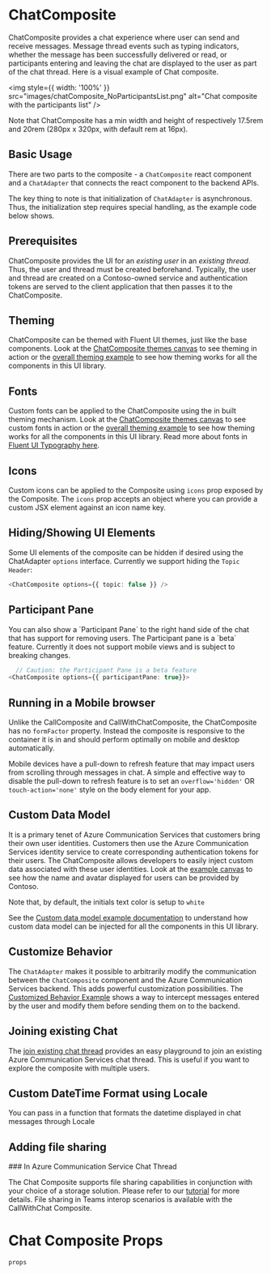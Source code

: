 

<Meta title="Composites/ChatComposite" />

# ChatComposite

ChatComposite provides a chat experience where user can send and receive messages. Message thread events such as
typing indicators, whether the message has been successfully delivered or read, or participants entering and
leaving the chat are displayed to the user as part of the chat thread. Here is a visual example of Chat
composite.

<img
  style={{ width: '100%' }}
  src="images/chatComposite_NoParticipantsList.png"
  alt="Chat composite with the participants list"
/>

Note that ChatComposite has a min width and height of respectively 17.5rem and 20rem (280px x 320px, with
default rem at 16px).

## Basic Usage

There are two parts to the composite - a `ChatComposite` react component and a `ChatAdapter` that connects the
react component to the backend APIs.

The key thing to note is that initialization of `ChatAdapter` is asynchronous. Thus, the initialization step
requires special handling, as the example code below shows.

## Prerequisites

ChatComposite provides the UI for an _existing user_ in an _existing thread_. Thus, the user and thread must be
created beforehand. Typically, the user and thread are created on a Contoso-owned service and authentication
tokens are served to the client application that then passes it to the ChatComposite.

## Theming

ChatComposite can be themed with Fluent UI themes, just like the base components. Look at the [ChatComposite
themes canvas](./?path=/story/composites-chat-themeexample--theme-example) to see theming in action or the
[overall theming example](./?path=/story/theming--page) to see how theming works for all the components in
this UI library.

## Fonts

Custom fonts can be applied to the ChatComposite using the in built theming mechanism. Look at the
[ChatComposite themes canvas](./?path=/story/composites-chat-themeexample--theme-example) to see custom fonts
in action or the [overall theming example](./?path=/story/theming--page) to see how theming works for all the
components in this UI library. Read more about fonts in [Fluent UI Typography
here](https://developer.microsoft.com/fluentui#/styles/web/typography).

## Icons

Custom icons can be applied to the Composite using `icons` prop exposed by the Composite. The `icons` prop
accepts an object where you can provide a custom JSX element against an icon name key.

## Hiding/Showing UI Elements

Some UI elements of the composite can be hidden if desired using the ChatAdapter `options` interface. Currently
we support hiding the `Topic Header`:

```ts
<ChatComposite options={{ topic: false }} />
```

## Participant Pane

<SingleLineBetaBanner />
You can also show a `Participant Pane` to the right hand side of the chat that has support for removing users. The Participant
pane is a `beta` feature. Currently it does not support mobile views and is subject to breaking changes.

```ts
  // Caution: the Participant Pane is a beta feature
<ChatComposite options={{ participantPane: true}}>
```

## Running in a Mobile browser

Unlike the CallComposite and CallWithChatComposite, the ChatComposite has no `formFactor` property. Instead the
composite is responsive to the container it is in and should perform optimally on mobile and desktop
automatically.

Mobile devices have a pull-down to refresh feature that may impact users from scrolling through messages in
chat. A simple and effective way to disable the pull-down to refresh feature is to set an `overflow='hidden'` OR
`touch-action='none'` style on the body element for your app.

## Custom Data Model

It is a primary tenet of Azure Communication Services that customers bring their own user identities.
Customers then use the Azure Communication Services identity service to create corresponding authentication
tokens for their users. The ChatComposite allows developers to easily inject custom data associated with these
user identities. Look at the [example
canvas](./?path=/story/composites-chat-customdatamodelexample--custom-data-model-example) to see how the name
and avatar displayed for users can be provided by Contoso.

Note that, by default, the initials text color is setup to `white`

<Source code={customDataModelExampleContainerText} />

See the [Custom data model example documentation](./?path=/docs/customuserdatamodel--page) to understand how
custom data model can be injected for all the components in this UI library.

## Customize Behavior

The `ChatAdapter` makes it possible to arbitrarily modify the communication between the `ChatComposite`
component and the Azure Communication Services backend. This adds powerful customization possibilities. The
[Customized Behavior Example](./?path=/story/composites-chat-custombehaviorexample--custom-behavior-example)
shows a way to intercept messages entered by the user and modify them before sending them on to the backend.

<Source code={customBehaviorExampleText} />

## Joining existing Chat

The [join existing chat thread](./?path=/story/composites-chatcomposite-join-existing-chat-thread--join-existing-chat-thread)
provides an easy playground to join an existing Azure Communication Services chat thread. This is useful if you
want to explore the composite with multiple users.

## Custom DateTime Format using Locale

<SingleLineBetaBanner />

You can pass in a function that formats the datetime displayed in chat messages through Locale

<Source code={customDateTimeFormatExampleText} />

## Adding file sharing

<SingleLineBetaBanner />
### In Azure Communication Service Chat Thread

The Chat Composite supports file sharing capabilities in conjunction with your choice of a storage solution.
Please refer to our
[tutorial](https://docs.microsoft.com/azure/communication-services/tutorials/file-sharing-tutorial) for more
details. File sharing in Teams interop scenarios is available with the CallWithChat Composite.

# Chat Composite Props

`props`
